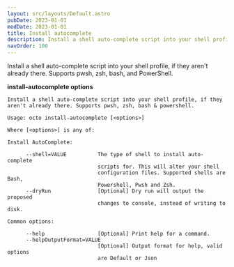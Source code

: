 ```yaml
---
layout: src/layouts/Default.astro
pubDate: 2023-01-01
modDate: 2023-01-01
title: Install autocomplete
description: Install a shell auto-complete script into your shell profile, if they aren't already there. Supports pwsh, zsh, bash & powershell.
navOrder: 100
---
```


Install a shell auto-complete script into your shell profile, if they aren't already there. Supports pwsh, zsh, bash, and PowerShell.

**install-autocomplete options**

```
Install a shell auto-complete script into your shell profile, if they aren't already there. Supports pwsh, zsh, bash & powershell.

Usage: octo install-autocomplete [<options>]

Where [<options>] is any of:

Install AutoComplete:

      --shell=VALUE          The type of shell to install auto-complete
                             scripts for. This will alter your shell
                             configuration files. Supported shells are Bash,
                             Powershell, Pwsh and Zsh.
      --dryRun               [Optional] Dry run will output the proposed
                             changes to console, instead of writing to disk.

Common options:

      --help                 [Optional] Print help for a command.
      --helpOutputFormat=VALUE
                             [Optional] Output format for help, valid options
                             are Default or Json
```

<OctoAutocompleteTabCompletion />
